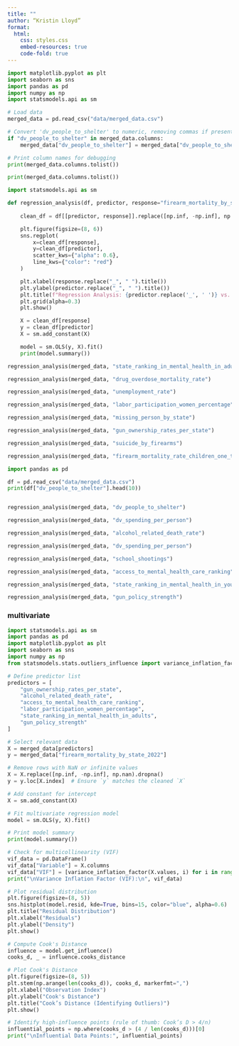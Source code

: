 ```yaml
---
title: ""
author: “Kristin Lloyd”
format: 
  html:
    css: styles.css
    embed-resources: true
    code-fold: true
---
```


```python

import matplotlib.pyplot as plt
import seaborn as sns
import pandas as pd
import numpy as np
import statsmodels.api as sm

# Load data
merged_data = pd.read_csv("data/merged_data.csv")

# Convert 'dv_people_to_shelter' to numeric, removing commas if present
if "dv_people_to_shelter" in merged_data.columns:
    merged_data["dv_people_to_shelter"] = merged_data["dv_people_to_shelter"].astype(str).str.replace(",", "").astype(float)

# Print column names for debugging
print(merged_data.columns.tolist())

```

```python

print(merged_data.columns.tolist())

```

```python

import statsmodels.api as sm

def regression_analysis(df, predictor, response="firearm_mortality_by_state_2022"):
    
    clean_df = df[[predictor, response]].replace([np.inf, -np.inf], np.nan).dropna()

    plt.figure(figsize=(8, 6))
    sns.regplot(
        x=clean_df[response], 
        y=clean_df[predictor], 
        scatter_kws={"alpha": 0.6}, 
        line_kws={"color": "red"}
    )

    plt.xlabel(response.replace("_", " ").title())  
    plt.ylabel(predictor.replace("_", " ").title())  
    plt.title(f"Regression Analysis: {predictor.replace('_', ' ')} vs. {response.replace('_', ' ')}")
    plt.grid(alpha=0.3)
    plt.show()

    X = clean_df[response]  
    y = clean_df[predictor] 
    X = sm.add_constant(X)  

    model = sm.OLS(y, X).fit()
    print(model.summary())

```

```python

regression_analysis(merged_data, "state_ranking_in_mental_health_in_adults")

```

```python

regression_analysis(merged_data, "drug_overdose_mortality_rate")

```

```python

regression_analysis(merged_data, "unemployment_rate")

```

```python

regression_analysis(merged_data, "labor_participation_women_percentage")

```

```python

regression_analysis(merged_data, "missing_person_by_state")

```

```python

regression_analysis(merged_data, "gun_ownership_rates_per_state")

```

```python

regression_analysis(merged_data, "suicide_by_firearms")

```

```python

regression_analysis(merged_data, "firearm_mortality_rate_children_one_to_nine_years_old")

```

```python

import pandas as pd

df = pd.read_csv("data/merged_data.csv")
print(df["dv_people_to_shelter"].head(10))



```

```python

regression_analysis(merged_data, "dv_people_to_shelter")

```

```python

regression_analysis(merged_data, "dv_spending_per_person")

```

```python

regression_analysis(merged_data, "alcohol_related_death_rate")

```

```python

regression_analysis(merged_data, "dv_spending_per_person")

```

```python

regression_analysis(merged_data, "school_shootings")

```

```python

regression_analysis(merged_data, "access_to_mental_health_care_ranking")

```

```python

regression_analysis(merged_data, "state_ranking_in_mental_health_in_youth")

```

```python

regression_analysis(merged_data, "gun_policy_strength")

```

### multivariate

```python

import statsmodels.api as sm
import pandas as pd
import matplotlib.pyplot as plt
import seaborn as sns
import numpy as np
from statsmodels.stats.outliers_influence import variance_inflation_factor

# Define predictor list
predictors = [
    "gun_ownership_rates_per_state",
    "alcohol_related_death_rate",
    "access_to_mental_health_care_ranking",
    "labor_participation_women_percentage",
    "state_ranking_in_mental_health_in_adults",
    "gun_policy_strength"
]

# Select relevant data
X = merged_data[predictors]
y = merged_data["firearm_mortality_by_state_2022"]

# Remove rows with NaN or infinite values
X = X.replace([np.inf, -np.inf], np.nan).dropna()
y = y.loc[X.index]  # Ensure `y` matches the cleaned `X`

# Add constant for intercept
X = sm.add_constant(X)

# Fit multivariate regression model
model = sm.OLS(y, X).fit()

# Print model summary
print(model.summary())

# Check for multicollinearity (VIF)
vif_data = pd.DataFrame()
vif_data["Variable"] = X.columns
vif_data["VIF"] = [variance_inflation_factor(X.values, i) for i in range(X.shape[1])]
print("\nVariance Inflation Factor (VIF):\n", vif_data)

# Plot residual distribution
plt.figure(figsize=(8, 5))
sns.histplot(model.resid, kde=True, bins=15, color="blue", alpha=0.6)
plt.title("Residual Distribution")
plt.xlabel("Residuals")
plt.ylabel("Density")
plt.show()

# Compute Cook's Distance
influence = model.get_influence()
cooks_d, _ = influence.cooks_distance

# Plot Cook's Distance
plt.figure(figsize=(8, 5))
plt.stem(np.arange(len(cooks_d)), cooks_d, markerfmt=",")
plt.xlabel("Observation Index")
plt.ylabel("Cook's Distance")
plt.title("Cook’s Distance (Identifying Outliers)")
plt.show()

# Identify high-influence points (rule of thumb: Cook’s D > 4/n)
influential_points = np.where(cooks_d > (4 / len(cooks_d)))[0]
print("\nInfluential Data Points:", influential_points)

```

